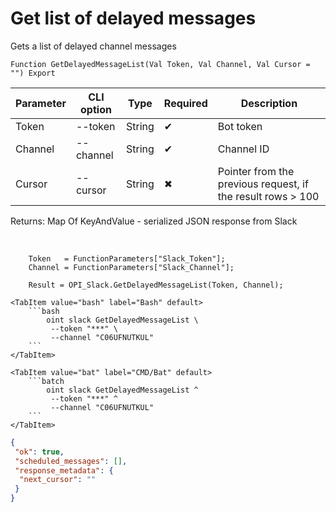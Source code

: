 ﻿---
sidebar_position: 5
description: Get list of delayed messages and other functions to work with Slack in the Open Integration Package, a free open-source integration library for 1C:Enterprise 8, OneScript and CLI
keywords: [1C, 1С, 1С:Enterprise, 1С:Enterprise 8.3, API, Integration, Services, Exchange, OneScript, CLI, Slack]
---


# Get list of delayed messages
 Gets a list of delayed channel messages



`Function GetDelayedMessageList(Val Token, Val Channel, Val Cursor = "") Export`

  | Parameter | CLI option | Type | Required | Description |
  |-|-|-|-|-|
  | Token | --token | String | &#x2714; | Bot token |
  | Channel | --channel | String | &#x2714; | Channel ID |
  | Cursor | --cursor | String | &#x2716; | Pointer from the previous request, if the result rows > 100 |

  
  Returns:  Map Of KeyAndValue - serialized JSON response from Slack

<br/>




```bsl title="1C:Enterprise/OneScript code example"
    Token   = FunctionParameters["Slack_Token"];
    Channel = FunctionParameters["Slack_Channel"];

    Result = OPI_Slack.GetDelayedMessageList(Token, Channel);
```
 

 <Tabs>
  
    <TabItem value="bash" label="Bash" default>
        ```bash
            oint slack GetDelayedMessageList \
             --token "***" \
             --channel "C06UFNUTKUL"
        ```
    </TabItem>
  
    <TabItem value="bat" label="CMD/Bat" default>
        ```batch
            oint slack GetDelayedMessageList ^
             --token "***" ^
             --channel "C06UFNUTKUL"
        ```
    </TabItem>
</Tabs>


```json title="Result"
{
 "ok": true,
 "scheduled_messages": [],
 "response_metadata": {
  "next_cursor": ""
 }
}
```
